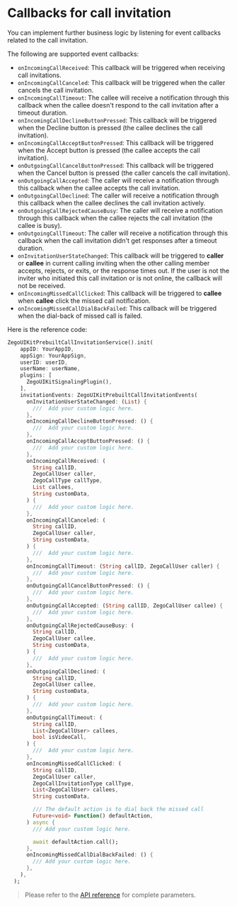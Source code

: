 # Callbacks for call invitation

You can implement further business logic by listening for event callbacks related to the call invitation.

The following are supported event callbacks:

* `onIncomingCallReceived`: This callback will be triggered when receiving call invitations.
* `onIncomingCallCanceled`: This callback will be triggered when the caller cancels the call invitation.
* `onIncomingCallTimeout`: The callee will receive a notification through this callback when the callee doesn't respond to the call invitation after a timeout duration.
* `onIncomingCallDeclineButtonPressed`: This callback will be triggered when the Decline button is pressed (the callee declines the call invitation).
* `onIncomingCallAcceptButtonPressed`: This callback will be triggered when the Accept button is pressed (the callee accepts the call invitation).
* `onOutgoingCallCancelButtonPressed`: This callback will be triggered when the Cancel button is pressed (the caller cancels the call invitation).
* `onOutgoingCallAccepted`: The caller will receive a notification through this callback when the callee accepts the call invitation.
* `onOutgoingCallDeclined`: The caller will receive a notification through this callback when the callee declines the call invitation actively.
* `onOutgoingCallRejectedCauseBusy`: The caller will receive a notification through this callback when the callee rejects the call invitation (the callee is busy).
* `onOutgoingCallTimeout`: The caller will receive a notification through this callback when the call invitation didn't get responses after a timeout duration.
* `onInvitationUserStateChanged`: This callback will be triggered to **caller** or **callee** in current calling inviting when the other calling member accepts, rejects, or exits, or the response times out. If the user is not the inviter who initiated this call invitation or is not online, the callback will not be received.
* `onIncomingMissedCallClicked`: This callback will be triggered to **callee** when **callee** click the missed call notification.
* `onIncomingMissedCallDialBackFailed`: This callback will be triggered when the dial-back of missed call is failed.

Here is the reference code:

```dart
ZegoUIKitPrebuiltCallInvitationService().init(
    appID: YourAppID,
    appSign: YourAppSign,
    userID: userID,
    userName: userName,
    plugins: [
      ZegoUIKitSignalingPlugin(),
    ],
    invitationEvents: ZegoUIKitPrebuiltCallInvitationEvents(
      onInvitationUserStateChanged: (List) {
        ///  Add your custom logic here.
      },
      onIncomingCallDeclineButtonPressed: () {
        ///  Add your custom logic here.
      },
      onIncomingCallAcceptButtonPressed: () {
        ///  Add your custom logic here.
      },
      onIncomingCallReceived: (
        String callID,
        ZegoCallUser caller,
        ZegoCallType callType,
        List callees,
        String customData,
      ) {
        ///  Add your custom logic here.
      },
      onIncomingCallCanceled: (
        String callID,
        ZegoCallUser caller,
        String customData,
      ) {
        ///  Add your custom logic here.
      },
      onIncomingCallTimeout: (String callID, ZegoCallUser caller) {
        ///  Add your custom logic here.
      },
      onOutgoingCallCancelButtonPressed: () {
        ///  Add your custom logic here.
      },
      onOutgoingCallAccepted: (String callID, ZegoCallUser callee) {
        ///  Add your custom logic here.
      },
      onOutgoingCallRejectedCauseBusy: (
        String callID,
        ZegoCallUser callee,
        String customData,
      ) {
        ///  Add your custom logic here.
      },
      onOutgoingCallDeclined: (
        String callID,
        ZegoCallUser callee,
        String customData,
      ) {
        ///  Add your custom logic here.
      },
      onOutgoingCallTimeout: (
        String callID,
        List<ZegoCallUser> callees,
        bool isVideoCall,
      ) {
        ///  Add your custom logic here.
      },
      onIncomingMissedCallClicked: (
        String callID,
        ZegoCallUser caller,
        ZegoCallInvitationType callType,
        List<ZegoCallUser> callees,
        String customData,

        /// The default action is to dial back the missed call
        Future<void> Function() defaultAction,
      ) async {
        /// Add your custom logic here.

        await defaultAction.call();
      },
      onIncomingMissedCallDialBackFailed: () {
        /// Add your custom logic here.
      },
    ),
  );
```

> ​Please refer to the [API reference](https://pub.dev/documentation/zego_uikit_prebuilt_call/latest/zego_uikit_prebuilt_call/ZegoUIKitPrebuiltCallInvitationEvents-class.html) for complete parameters.

